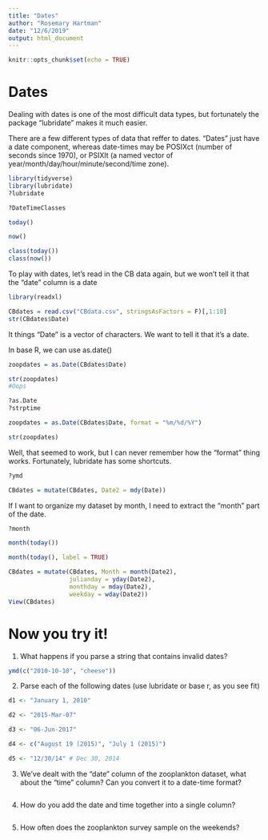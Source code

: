 ```yaml
---
title: "Dates"
author: "Rosemary Hartman"
date: "12/6/2019"
output: html_document
---
```


```r
knitr::opts_chunk$set(echo = TRUE)
```
# Dates

Dealing with dates is one of the most difficult data types, but fortunately the package "lubridate" makes it much easier.

There are a few different types of data that reffer to dates. "Dates" just have a date component, whereas date-times may be POSIXct (number of seconds since 1970), or PSIXlt (a named vector of year/month/day/hour/minute/second/time zone).



```r
library(tidyverse)
library(lubridate)
?lubridate

?DateTimeClasses

today()

now()

class(today())
class(now())

```
To play with dates, let's read in the CB data again, but we won't tell it that the "date" column is a date

```r
library(readxl)

CBdates = read.csv("CBdata.csv", stringsAsFactors = F)[,1:10]
str(CBdates$Date)

```
It things "Date" is a vector of characters. We want to tell it that it's a date.

In base R, we can use as.date()

```r

zoopdates = as.Date(CBdates$Date)

str(zoopdates)
#Oops

?as.Date
?strptime

zoopdates = as.Date(CBdates$Date, format = "%m/%d/%Y")

str(zoopdates)

```
Well, that seemed to work, but I can never remember how the "format" thing works. Fortunately, lubridate has some shortcuts. 

```r
?ymd

CBdates = mutate(CBdates, Date2 = mdy(Date))

```
If I want to organize my dataset by month, I need to extract the "month" part of the date.

```r

?month

month(today())

month(today(), label = TRUE)

CBdates = mutate(CBdates, Month = month(Date2), 
                 julianday = yday(Date2), 
                 monthday = mday(Date2), 
                 weekday = wday(Date2))
View(CBdates)
```

# Now you try it!

1. What happens if you parse a string that contains invalid dates?

```r

ymd(c("2010-10-10", "cheese"))

```
2. Parse each of the following dates (use lubridate or base r, as you see fit)

```r
d1 <- "January 1, 2010"

d2 <- "2015-Mar-07"

d3 <- "06-Jun-2017"

d4 <- c("August 19 (2015)", "July 1 (2015)")

d5 <- "12/30/14" # Dec 30, 2014

```
3. We've dealt with the "date" column of the zooplankton dataset, what about the "time" column? Can you convert it to a date-time format?

```r

```

4. How do you add the date and time together into a single column?

```r

```
5. How often does the zooplankton survey sample on the weekends?

